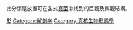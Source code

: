 此分類是放置可在各式[[真菌|真菌]]中找到的巨觀及微觀結構。
{{Commonscat|Fungal morphology and anatomy}}

[[Category:真菌學|形]]
[[Category:解剖学|Category:解剖学]]
[[Category:真核生物形態學|Category:真核生物形態學]]